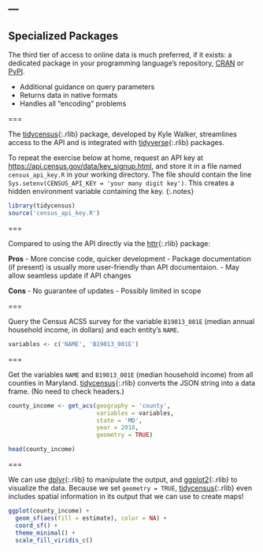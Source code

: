 ---
---

## Specialized Packages

The third tier of access to online data is much preferred, if it
exists: a dedicated package in your programming language's repository,
[CRAN](http://cran.r-project.org) or [PyPI](http://pypi.python.org).

- Additional guidance on query parameters
- Returns data in native formats
- Handles all "encoding" problems

===

The [tidycensus](){:.rlib} package, developed by Kyle Walker,
streamlines access to the API and is integrated with [tidyverse](){:.rlib} packages.

To repeat the exercise below at home, request an API key at
<https://api.census.gov/data/key_signup.html>, and store it in a file named `census_api_key.R`
in your working directory. The file should contain the line 
`Sys.setenv(CENSUS_API_KEY = 'your many digit key')`. This creates a hidden
environment variable containing the key.
{:.notes}


```r
library(tidycensus)
source('census_api_key.R')
```

===

Compared to using the API directly via the [httr](){:.rlib} package:

**Pros**
- More concise code, quicker development
- Package documentation (if present) is usually more user-friendly than API documentaion.
- May allow seamless update if API changes

**Cons**
- No guarantee of updates
- Possibly limited in scope

===

Query the Census ACS5 survey for the variable `B19013_001E` (median annual household income,
in dollars) and each entity's `NAME`.

```r
variables <- c('NAME', 'B19013_001E')
```

===

Get the variables `NAME` and `B19013_001E` (median household income) 
from all counties in Maryland. [tidycensus](){:.rlib}
converts the JSON string into a data frame. (No need to check headers.) 

```r
county_income <- get_acs(geography = 'county',
                         variables = variables,
                         state = 'MD',
                         year = 2018,
                         geometry = TRUE)
```

```r
head(county_income)
```

===

We can use [dplyr](){:.rlib} to manipulate the output, and [ggplot2](){:.rlib} to visualize the data.
Because we set `geometry = TRUE`, [tidycensus](){:.rlib} even includes spatial information in its
output that we can use to create maps!

```r
ggplot(county_income) + 
  geom_sf(aes(fill = estimate), color = NA) + 
  coord_sf() + 
  theme_minimal() + 
  scale_fill_viridis_c()
```

